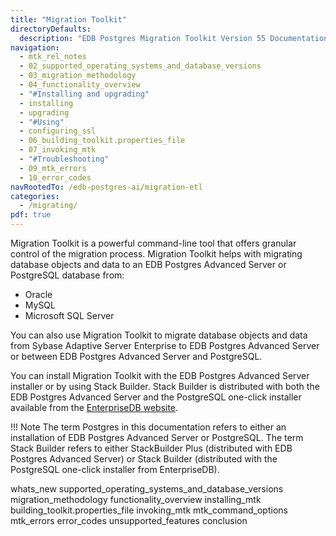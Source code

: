 ```yaml
---
title: "Migration Toolkit"
directoryDefaults:
  description: "EDB Postgres Migration Toolkit Version 55 Documentation and release notes. EDB postgres Migration ToolKit helps migrate data from oracle or any other database to PostgreSQL or EDB Postgres Advanced server."
navigation: 
  - mtk_rel_notes
  - 02_supported_operating_systems_and_database_versions
  - 03_migration_methodology
  - 04_functionality_overview
  - "#Installing and upgrading"
  - installing
  - upgrading
  - "#Using"
  - configuring_ssl
  - 06_building_toolkit.properties_file
  - 07_invoking_mtk
  - "#Troubleshooting"
  - 09_mtk_errors
  - 10_error_codes
navRootedTo: /edb-postgres-ai/migration-etl
categories:
  - /migrating/
pdf: true
---
```


<div id="index" class="registered_link"></div>

Migration Toolkit is a powerful command-line tool that offers granular control of the migration process. Migration Toolkit helps with migrating database objects and data to an EDB Postgres Advanced Server or PostgreSQL database from:

-   Oracle
-   MySQL
-   Microsoft SQL Server

You can also use Migration Toolkit to migrate database objects and data from Sybase Adaptive Server Enterprise to EDB Postgres Advanced Server or between EDB Postgres Advanced Server and PostgreSQL.

You can install Migration Toolkit with the EDB Postgres Advanced Server installer or by using Stack Builder. Stack Builder is distributed with both the EDB Postgres Advanced Server and the PostgreSQL one-click installer available from the [EnterpriseDB website](https://www.enterprisedb.com/software-downloads-postgres).

!!! Note
    The term Postgres in this documentation refers to either an installation of EDB Postgres Advanced Server or PostgreSQL. The term Stack Builder refers to either StackBuilder Plus (distributed with EDB Postgres Advanced Server) or Stack Builder (distributed with the PostgreSQL one-click installer from EnterpriseDB).

<div class="toctree" maxdepth="3">

whats_new supported_operating_systems_and_database_versions migration_methodology functionality_overview installing_mtk building_toolkit.properties_file invoking_mtk mtk_command_options mtk_errors error_codes unsupported_features conclusion

</div>
